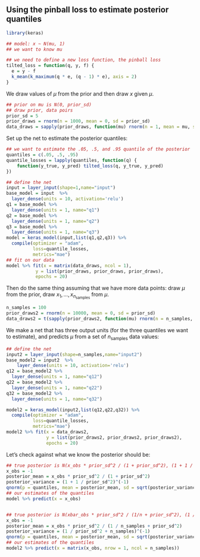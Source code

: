 ## Using the pinball loss to estimate posterior quantiles


```r
library(keras)
```

```r
## model: x ~ N(mu, 1)
## we want to know mu

## we need to define a new loss function, the pinball loss
tilted_loss = function(q, y, f) {
  e = y - f
  k_mean(k_maximum(q * e, (q - 1) * e), axis = 2)
}
```

We draw values of $\mu$ from the prior and then draw $x$ given $\mu$.
```r
## prior on mu is N(0, prior_sd)
## draw prior, data poirs
prior_sd = 5
prior_draws = rnorm(n = 1000, mean = 0, sd = prior_sd)
data_draws = sapply(prior_draws, function(mu) rnorm(n = 1, mean = mu, sd = 1))
```

Set up the net to estimate the posterior quantiles:
```r
## we want to estimate the .05, .5, and .95 quantile of the posterior
quantiles = c(.05, .5, .95)
quantile_losses = lapply(quantiles, function(q) {
    function(y_true, y_pred) tilted_loss(q, y_true, y_pred)
})

## define the net
input = layer_input(shape=1,name="input")
base_model = input  %>%
  layer_dense(units = 10, activation='relu') 
q1 = base_model %>% 
  layer_dense(units = 1, name="q1") 
q2 = base_model %>% 
  layer_dense(units = 1, name="q2") 
q3 = base_model %>% 
  layer_dense(units = 1, name="q3")
model = keras_model(input,list(q1,q2,q3)) %>%
  compile(optimizer = "adam",
          loss=quantile_losses,
          metrics="mae")
## fit on our data
model %>% fit(x = matrix(data_draws, ncol = 1),
           y = list(prior_draws, prior_draws, prior_draws),
           epochs = 20)
```


Then do the same thing assuming that we have more data points: draw $\mu$ from the prior, draw $x_1,\ldots, x_{n_\text{samples}}$ from $\mu$.

```r
n_samples = 100
prior_draws2 = rnorm(n = 10000, mean = 0, sd = prior_sd)
data_draws2 = t(sapply(prior_draws2, function(mu) rnorm(n = n_samples, mean = mu, sd = 1)))
```

We make a net that has three output units (for the three quantiles we want to estimate), and predicts $\mu$ from a set of $n_{\text{samples}}$ data values:
```r
## define the net
input2 = layer_input(shape=n_samples,name="input2")
base_model2 = input2  %>%
    layer_dense(units = 10, activation='relu')
q12 = base_model2 %>% 
  layer_dense(units = 1, name="q12") 
q22 = base_model2 %>% 
  layer_dense(units = 1, name="q22") 
q32 = base_model2 %>% 
  layer_dense(units = 1, name="q32")

model2 = keras_model(input2,list(q12,q22,q32)) %>%
  compile(optimizer = "adam",
          loss=quantile_losses,
          metrics="mae")
model2 %>% fit(x = data_draws2,
               y = list(prior_draws2, prior_draws2, prior_draws2),
               epochs = 20)
```

Let's check against what we know the posterior should be:
```r
## true posterior is N(x_obs * prior_sd^2 / (1 + prior_sd^2), (1 + 1 / prior_sd^2)^(-1))
x_obs = -1
posterior_mean = x_obs * prior_sd^2 / (1 + prior_sd^2)
posterior_variance = (1 + 1 / prior_sd^2)^(-1)
qnorm(p = quantiles, mean = posterior_mean, sd = sqrt(posterior_variance))
## our estimates of the quantiles
model %>% predict(x = x_obs)


## true posterior is N(xbar_obs * prior_sd^2 / (1/n + prior_sd^2), (1 / prior_sd^2 + n)^(-1))
x_obs = -1
posterior_mean = x_obs * prior_sd^2 / (1 / n_samples + prior_sd^2)
posterior_variance = (1 / prior_sd^2 + n_samples)^(-1)
qnorm(p = quantiles, mean = posterior_mean, sd = sqrt(posterior_variance))
## our estimates of the quantiles
model2 %>% predict(x = matrix(x_obs, nrow = 1, ncol = n_samples))
```

